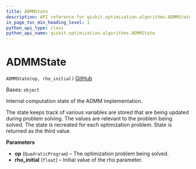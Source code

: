 ```yaml
---
title: ADMMState
description: API reference for qiskit.optimization.algorithms.ADMMState
in_page_toc_min_heading_level: 1
python_api_type: class
python_api_name: qiskit.optimization.algorithms.ADMMState
---
```


# ADMMState

<span id="qiskit.optimization.algorithms.ADMMState" />

`ADMMState(op, rho_initial)` [GitHub](https://github.com/qiskit-community/qiskit-aqua/tree/stable/0.9/qiskit/optimization/algorithms/admm_optimizer.py "view source code")

Bases: `object`

Internal computation state of the ADMM implementation.

The state keeps track of various variables are stored that are being updated during problem solving. The values are relevant to the problem being solved. The state is recreated for each optimization problem. State is returned as the third value.

**Parameters**

*   **op** (`QuadraticProgram`) – The optimization problem being solved.
*   **rho\_initial** (`float`) – Initial value of the rho parameter.


